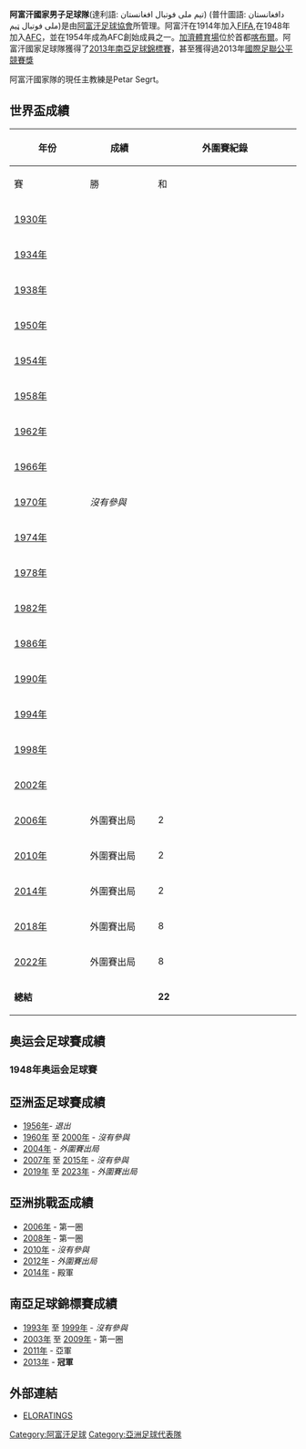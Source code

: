 {{關於|阿富汗國家足球隊|女子團隊|阿富汗國家女子足球隊}}
{{Infobox 國家足球代表隊 |
|  Name           = 阿富汗|
|  Badge          = <!-- 檔案不存在 Afghanistan_Football_Federation_logo.png ，可從英文維基百科取得 -->
|  Nickname       = Team Melli<br /> 阿富汗之獅<br /> (The Lions of Afghanistan) |
|  Association    = [[阿富汗足球協會|阿富汗足球協會]] |
|  Confederation  = [[亞洲足協|AFC]] ([[亞洲|亞洲]]) |
|  Coach          = [[Petar_Segrt|Petar Segrt]] |
| Asst Manager     = [[Ali_Askar_Lali|Ali Askar Lali]]
| Captain            = [[Faysal_Shayesteh|Faysal Shayesteh]]
| Most caps          = [[Zohib_Islam_Amiri|Zohib Islam Amiri]] (55)
| Top scorer         = [[Balal_Arezou|Balal Arezou]] (9)
| Home Stadium       = [[加濟體育場|加濟體育場]]<br>[[阿富汗足球協會體育場|阿富汗足球協會體育場]]
| FIFA Trigramme     = AFG
| FIFA Rank             = {{FIFA World Rankings|AFG}}
|  FIFA max          = 73
|  FIFA max date     = 1941年8月
|  FIFA min          = 204
|  FIFA min date     = 2003年1月
| Elo Rank              = {{World Football Elo Ratings|Afghanistan}}
|  Elo max           = 167
|  Elo max date      = 2014年5月
|  Elo min           = 207
|  Elo min date      = 2010年11月17日
|pattern_la1=_AFG14h|pattern_b1=_AFG14h|pattern_ra1=_AFG14h|pattern_sh1=_AFG14h|pattern_so1=
| leftarm1=DD0000 |body1=DD0000 |rightarm1=DD0000 |shorts1=FF0000 |socks1=FF0000
| pattern_la2=_AFG14a|pattern_b2=_AFG14a|pattern_ra2=_AFG14a|pattern_sh2= _AFG14a|pattern_so2=
leftarm2=FFFFFF|body2=FFFFFF|rightarm2=FFFFFF|shorts2=FFFFFF|socks2=FFFFFF|

First game  = {{flagicon|AFG|1931}}  阿富汗 1–3 [[印度國家足球隊|英屬印度]] {{flagicon|英屬印度}}<br/>([[喀布爾|喀布爾]], [[阿富汗|阿富汗]]; 1941年8月23日) |
Largest win = {{Flagicon|Bhutan}} [[不丹國家足球隊|不丹]]  1 - 8 [[阿富汗|阿富汗]] {{Flagicon|Afghanistan}} <br/>([[印度|印度]][[新德里|新德里]]; 2011年12月7日) | Largest loss = {{Flagicon|Turkmenistan}}  [[土庫曼國家足球隊|土庫曼]] 11 - 0 [[阿富汗|阿富汗]] {{Flagicon|Afghanistan}}<br/>([[土庫曼|土庫曼]][[阿什哈巴德|阿什哈巴德]]; 2003年11月19日) |
}}

'''阿富汗國家男子足球隊'''(達利語: تیم ملی فوتبال افغانستان) (普什圖語: دافغانستان ملی فوتبال ټیم)是由[[阿富汗足球協會|阿富汗足球協會]]所管理。阿富汗在1914年加入[[FIFA|FIFA]],在1948年加入[[AFC|AFC]]，並在1954年成為AFC創始成員之一。[[加濟體育場|加濟體育場]]位於首都[[喀布爾|喀布爾]]。阿富汗國家足球隊獲得了[[2013年南亞足球錦標賽|2013年南亞足球錦標賽]]，甚至獲得過2013年[[國際足聯公平競賽獎|國際足聯公平競賽獎]]

阿富汗國家隊的現任主教練是Petar Segrt。

== 世界盃成績 ==
{| class="wikitable" style="text-align: center;" width="520px;"
|-
!width="140px" rowspan=2 |年份
!width="130px" rowspan=2 |成績
!width="300px" colspan=6 |外圍賽紀錄
|-
!width="50px"|賽
!width="50px"|勝
!width="50px"|和
!width="50px"|負
!width="50px"|入球
!width="50px"|失球
|-
|{{flagicon|Uruguay}} [[1930年世界盃足球賽|1930年]]
|rowspan=17 colspan=7 |''沒有參與''
|-
|{{flagicon|Italy|old}} [[1934年世界盃足球賽|1934年]]
|-
|{{flagicon|France}} [[1938年世界盃足球賽|1938年]]
|-
|{{flagicon|Brazil}} [[1950年世界盃足球賽|1950年]]
|-
|{{flagicon|Switzerland}} [[1954年世界盃足球賽|1954年]]
|-
|{{flagicon|Sweden}} [[1958年世界盃足球賽|1958年]]
|-
|{{flagicon|Chile}} [[1962年世界盃足球賽|1962年]]
|-
|{{flagicon|England}} [[1966年世界盃足球賽|1966年]]
|-
|{{flagicon|Mexico}} [[1970年世界盃足球賽|1970年]]
|-
|{{flagicon|West Germany}} [[1974年世界盃足球賽|1974年]]
|-
|{{flagicon|Argentina}} [[1978年世界盃足球賽|1978年]] 
|-
|{{flagicon|Spain}} [[1982年世界盃足球賽|1982年]]
|-
|{{flagicon|Mexico}} [[1986年世界盃足球賽|1986年]]
|-
|{{flagicon|Italy}} [[1990年世界盃足球賽|1990年]]
|-
|{{flagicon|USA}} [[1994年世界盃足球賽|1994年]]
|-
|{{flagicon|France}} [[1998年世界盃足球賽|1998年]] 
|-
|{{flagicon|South Korea}}{{flagicon|Japan}} [[2002年世界盃足球賽|2002年]] 
|-
|{{flagicon|Germany}} [[2006年世界盃足球賽|2006年]] ||外圍賽出局||2||0||0||2||0||13
|-
|{{flagicon|South Africa}} [[2010年世界盃足球賽|2010年]] ||外圍賽出局||2||0||0||2||1||5
|-
|{{flagicon|Brazil}} [[2014年世界盃足球賽|2014年]] ||外圍賽出局||2||0||1||1||1||3
|-
|{{flagicon|Russia}} [[2018年世界盃足球賽|2018年]] ||外圍賽出局||8||3||0||5||8||24
|-
|{{flagicon|Qatar}} [[2022年世界盃足球賽|2022年]] ||外圍賽出局||8||1||3||4||5||15
|-
|'''總結'''|| ||'''22'''||'''4'''||'''4'''||'''14'''||'''15'''||'''60'''
|}

==奥运会足球賽成績==
=== 1948年奥运会足球賽 ===
{{footballbox
|date = 1948年7月26日
|time = 18:00 [[UTC+1|UTC+1]]
|team1 = {{fb-rt|LUX}}
|score = 6 : 0
|report = [http://www.fifa.com/tournaments/archive/tournament=512/edition=197049/matches/match=32353/report.html 报告]
|team2 = {{fb|AFG|1931}}
|goals1 = [[Julien_Gales|Gales]] {{goal}} {{goal}} <br /> [[Fernand_Schammel|Schammel]] {{goal}} <br /> [[Nicolas_Kettel|Kettel]] {{goal}} <br /> [[Marcel_Paulus|Paulus]] {{goal}} {{goal}}
|goals2 =
|stadium    = [[金石体育场|金石体育场]], [[布赖顿|布赖顿]]
|attendance = 5,000
|referee    =  {{flagicon|GBR}} A.C. Williams
}}

==亞洲盃足球賽成績==
*[[1956年亞洲盃足球賽|1956年]]- ''退出''
*[[1960年亞洲盃足球賽|1960年]] 至 [[2000年亞洲盃足球賽|2000年]] - ''沒有參與''
*[[2004年亞洲盃足球賽|2004年]] - ''外圍賽出局''
*[[2007年亞洲盃足球賽|2007年]] 至 [[2015年亞洲盃足球賽|2015年]] - ''沒有參與''
*[[2019年亞洲盃足球賽|2019年]] 至 [[2023年亞洲盃足球賽|2023年]] - ''外圍賽出局''

==亞洲挑戰盃成績==
*[[2006年亞洲挑戰盃|2006年]] - 第一圈
*[[2008年亞洲挑戰盃|2008年]] - 第一圈
*[[2010年亞洲挑戰盃|2010年]] - ''沒有參與''
*[[2012年亞足聯挑戰盃|2012年]] - ''外圍賽出局''
*[[2014年亞足聯挑戰盃|2014年]] - 殿軍

==南亞足球錦標賽成績==
*[[1993年南亞足球協會地區合作金盃|1993年]] 至 [[1999年南亞足球協會金盃|1999年]] - ''沒有參與''
*[[2003年南亞足球協會金盃|2003年]] 至 [[2009年南亞足球協會盃|2009年]] - 第一圈
*[[2011年南亞足球協會盃|2011年]] - 亞軍
*[[2013年南亞足球錦標賽|2013年]] - '''冠軍'''

==外部連結==
{{Commons}}
* [http://www.eloratings.net/Afghanistan.htm ELORATINGS]
{{AFC teams}}
{{南亞足球協會國家足球代表隊}}
{{阿富汗體育國家隊}}
[[Category:阿富汗足球|Category:阿富汗足球]]
[[Category:亞洲足球代表隊|Category:亞洲足球代表隊]]